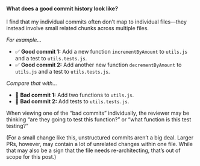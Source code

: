 #### What does a good commit history look like?

I find that my individual commits often don’t map to individual files—they instead involve small related chunks across multiple files.

_For example…_

- ✅ **Good commit 1:** Add a new function `incrementByAmount` to `utils.js` and a test to `utils.tests.js`.
- ✅ **Good commit 2:** Add another new function `decrementByAmount` to `utils.js` and a test to `utils.tests.js`.

_Compare that with…_

- 🚫 **Bad commit 1:** Add two functions to `utils.js`.
- 🚫 **Bad commit 2:** Add tests to `utils.tests.js`.

When viewing one of the “bad commits” individually, the reviewer may be thinking “are they going to test this function?” or “what function is this test testing?”

(For a small change like this, unstructured commits aren’t a big deal. Larger PRs, however, may contain a lot of unrelated changes within one file. While that may also be a sign that the file needs re-architecting, that’s out of scope for this post.)
